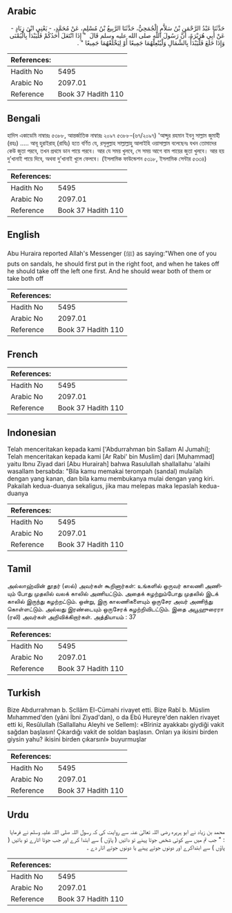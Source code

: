 ## Arabic


<div dir="rtl" lang="ar" style={{fontSize:'larger',backgroundColor:'#f8f9fa',padding:20}}>
حَدَّثَنَا عَبْدُ الرَّحْمَنِ بْنُ سَلاَّمٍ الْجُمَحِيُّ، حَدَّثَنَا الرَّبِيعُ بْنُ مُسْلِمٍ، عَنْ مُحَمَّدٍ، - يَعْنِي ابْنَ زِيَادٍ - عَنْ أَبِي هُرَيْرَةَ، أَنَّ رَسُولَ اللَّهِ صلى الله عليه وسلم قَالَ ‏ "‏ إِذَا انْتَعَلَ أَحَدُكُمْ فَلْيَبْدَأْ بِالْيُمْنَى وَإِذَا خَلَعَ فَلْيَبْدَأْ بِالشِّمَالِ وَلْيُنْعِلْهُمَا جَمِيعًا أَوْ لِيَخْلَعْهُمَا جَمِيعًا ‏"‏ ‏.‏
</div>
<div style={{backgroundColor:'#f8f9fa',padding:20, marginBottom: 10}}><table> <thead> <tr> <th>References:</th> <th></th> </tr> </thead> <tbody><tr><td>Hadith No</td><td>5495</td></tr><tr><td>Arabic No</td><td>2097.01</td></tr><tr><td>Reference</td><td>Book 37 Hadith 110</td></tr></tbody></table></div>

## Bengali


<div dir="ltr" lang="bn" style={{fontSize:'larger',backgroundColor:'#f8f9fa',padding:20}}>
হাদিস একাডেমি নাম্বারঃ ৫৩৮৮, আন্তর্জাতিক নাম্বারঃ ২০৯৭ ৫৩৮৮-(৬৭/২০৯৭) 'আব্দুর রহমান ইবনু সাল্লাম জুমাহী (রহঃ) ..... আবূ হুরাইরাহ্ (রাযিঃ) হতে বর্ণিত যে, রসূলুল্লাহ সাল্লাল্লাহু আলাইহি ওয়াসাল্লাম বলেছেনঃ যখন তোমাদের কেউ জুতা পরবে, তখন প্রথমে ডান পায়ে পরবে। আর যে সময় খুলবে, সে সময় আগে বাম পায়ের জুতা খুলবে। আর হয় দু’খানাই পায়ে দিবে, অথবা দু’খানাই খুলে ফেলবে। (ইসলামিক ফাউন্ডেশন ৫৩১৮, ইসলামিক সেন্টার ৫৩৩৪)
</div>
<div style={{backgroundColor:'#f8f9fa',padding:20, marginBottom: 10}}><table> <thead> <tr> <th>References:</th> <th></th> </tr> </thead> <tbody><tr><td>Hadith No</td><td>5495</td></tr><tr><td>Arabic No</td><td>2097.01</td></tr><tr><td>Reference</td><td>Book 37 Hadith 110</td></tr></tbody></table></div>

## English


<div dir="ltr" lang="en" style={{fontSize:'larger',backgroundColor:'#f8f9fa',padding:20}}>
Abu Huraira reported Allah's Messenger (ﷺ) as saying:"When one of you puts on sandals, he should first put in the right foot, and when he takes off he should take off the left one first. And he should wear both of them or take both off
</div>
<div style={{backgroundColor:'#f8f9fa',padding:20, marginBottom: 10}}><table> <thead> <tr> <th>References:</th> <th></th> </tr> </thead> <tbody><tr><td>Hadith No</td><td>5495</td></tr><tr><td>Arabic No</td><td>2097.01</td></tr><tr><td>Reference</td><td>Book 37 Hadith 110</td></tr></tbody></table></div>

## French


<div dir="ltr" lang="fr" style={{fontSize:'larger',backgroundColor:'#f8f9fa',padding:20}}>

</div>
<div style={{backgroundColor:'#f8f9fa',padding:20, marginBottom: 10}}><table> <thead> <tr> <th>References:</th> <th></th> </tr> </thead> <tbody><tr><td>Hadith No</td><td>5495</td></tr><tr><td>Arabic No</td><td>2097.01</td></tr><tr><td>Reference</td><td>Book 37 Hadith 110</td></tr></tbody></table></div>

## Indonesian


<div dir="ltr" lang="id" style={{fontSize:'larger',backgroundColor:'#f8f9fa',padding:20}}>
Telah menceritakan kepada kami ['Abdurrahman bin Sallam Al Jumahi]; Telah menceritakan kepada kami [Ar Rabi' bin Muslim] dari [Muhammad] yaitu Ibnu Ziyad dari [Abu Hurairah] bahwa Rasulullah shallallahu 'alaihi wasallam bersabda: "Bila kamu memakai terompah (sandal) mulailah dengan yang kanan, dan bila kamu membukanya mulai dengan yang kiri. Pakailah kedua-duanya sekaligus, jika mau melepas maka lepaslah kedua-duanya
</div>
<div style={{backgroundColor:'#f8f9fa',padding:20, marginBottom: 10}}><table> <thead> <tr> <th>References:</th> <th></th> </tr> </thead> <tbody><tr><td>Hadith No</td><td>5495</td></tr><tr><td>Arabic No</td><td>2097.01</td></tr><tr><td>Reference</td><td>Book 37 Hadith 110</td></tr></tbody></table></div>

## Tamil


<div dir="ltr" lang="ta" style={{fontSize:'larger',backgroundColor:'#f8f9fa',padding:20}}>
அல்லாஹ்வின் தூதர் (ஸல்) அவர்கள் கூறினார்கள்: உங்களில் ஒருவர் காலணி அணியும் போது முதலில் வலக் காலில் அணியட்டும். அதைக் கழற்றும்போது முதலில் இடக் காலில் இருந்து கழற்றட்டும். ஒன்று, இரு காலணிகளையும் ஒருசேர அவர் அணிந்து கொள்ளட்டும். அல்லது இரண்டையும் ஒருசேரக் கழற்றிவிடட்டும். இதை அபூஹுரைரா (ரலி) அவர்கள் அறிவிக்கிறார்கள். அத்தியாயம் : 37
</div>
<div style={{backgroundColor:'#f8f9fa',padding:20, marginBottom: 10}}><table> <thead> <tr> <th>References:</th> <th></th> </tr> </thead> <tbody><tr><td>Hadith No</td><td>5495</td></tr><tr><td>Arabic No</td><td>2097.01</td></tr><tr><td>Reference</td><td>Book 37 Hadith 110</td></tr></tbody></table></div>

## Turkish


<div dir="ltr" lang="tr" style={{fontSize:'larger',backgroundColor:'#f8f9fa',padding:20}}>
Bize Abdurrahman b. Scllâm El-Cümahi rivayet etti. Bize Rabî b. Müslim Mııhammed'den (yâni İbni Ziyad'dan), o da Ebû Hureyre'den naklen rivayet etti ki, Resûlullah (Sallallahu Aleyhi ve Sellem): «Bîriniz ayakkabı giydiği vakit sağdan başlasın! Çıkardığı vakit de soldan başlasın. Onları ya ikisini birden giysin yahu? ikisini birden çıkarsınl» buyurmuşlar
</div>
<div style={{backgroundColor:'#f8f9fa',padding:20, marginBottom: 10}}><table> <thead> <tr> <th>References:</th> <th></th> </tr> </thead> <tbody><tr><td>Hadith No</td><td>5495</td></tr><tr><td>Arabic No</td><td>2097.01</td></tr><tr><td>Reference</td><td>Book 37 Hadith 110</td></tr></tbody></table></div>

## Urdu


<div dir="rtl" lang="ur" style={{fontSize:'larger',backgroundColor:'#f8f9fa',padding:20}}>
محمد بن زیاد نے ابو ہریرہ رضی اللہ تعالیٰ عنہ سے روایت کی کہ رسول اللہ صلی اللہ علیہ وسلم نے فرمایا : " جب تم میں سے کوئی شخص جوتا پہنے تو دائیں ( پاؤں ) سے ابتدا کرے اور جب جوتا اتارے تو بائیں ( پاؤں ) سے ابتداکرے اور دونوں جوتے پہنے یا دونوں جوتے اتار دے ۔
</div>
<div style={{backgroundColor:'#f8f9fa',padding:20, marginBottom: 10}}><table> <thead> <tr> <th>References:</th> <th></th> </tr> </thead> <tbody><tr><td>Hadith No</td><td>5495</td></tr><tr><td>Arabic No</td><td>2097.01</td></tr><tr><td>Reference</td><td>Book 37 Hadith 110</td></tr></tbody></table></div>